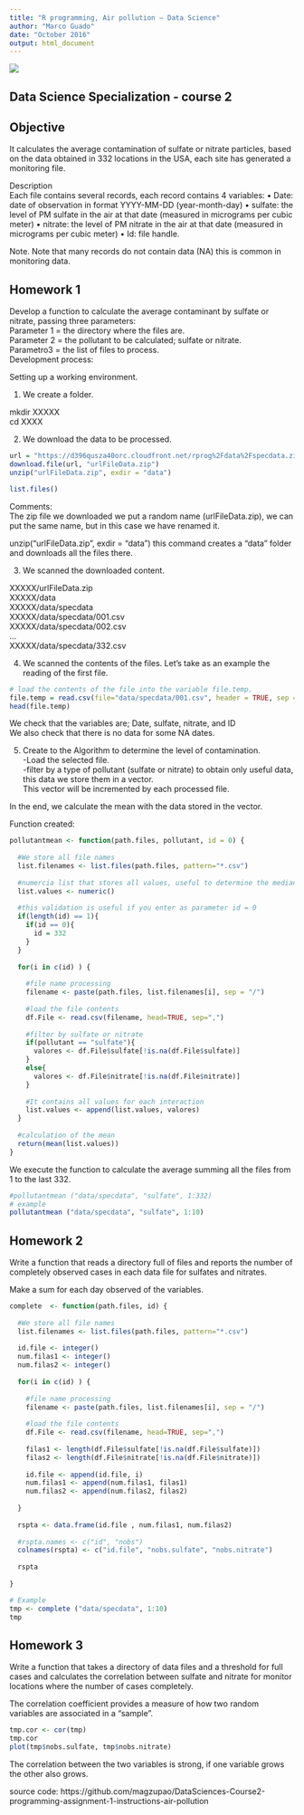```yaml
---
title: "R programming, Air pollution – Data Science"
author: "Marco Guado"
date: "October 2016"
output: html_document
---
```

![](magz.png)  
    
## Data Science Specialization - course 2
  
## Objective  
It calculates the average contamination of sulfate or nitrate particles, based on the data obtained in 332 locations in the USA, each site has generated a monitoring file.  
  
Description  
Each file contains several records, each record contains 4 variables:
• Date: date of observation in format YYYY-MM-DD (year-month-day)
• sulfate: the level of PM sulfate in the air at that date (measured in micrograms per cubic meter)
• nitrate: the level of PM nitrate in the air at that date (measured in micrograms per cubic meter)
• Id: file handle.    
  
Note. Note that many records do not contain data (NA) this is common in monitoring data.    
  
## Homework 1  
  
Develop a function to calculate the average contaminant by sulfate or nitrate, passing three parameters:  
Parameter 1 = the directory where the files are.  
Parameter 2 = the pollutant to be calculated; sulfate or nitrate.  
Parametro3 = the list of files to process.  
Development process:  
  
Setting up a working environment.  
  
1. We create a folder.  
  
mkdir XXXXX  
cd XXXX  
  
2. We download the data to be processed.  
  
```r

url = "https://d396qusza40orc.cloudfront.net/rprog%2Fdata%2Fspecdata.zip"
download.file(url, "urlFileData.zip") 
unzip("urlFileData.zip", exdir = "data") 

list.files()

```
  
Comments:  
The zip file we downloaded we put a random name (urlFileData.zip), we can put the same name, but in this case we have renamed it.  
  
unzip("urlFileData.zip", exdir = "data")  this command creates a "data" folder and downloads all the files there.  
  
3. We scanned the downloaded content.  
  
XXXXX/urlFileData.zip  
XXXXX/data  
XXXXX/data/specdata  
XXXXX/data/specdata/001.csv  
XXXXX/data/specdata/002.csv  
…  
XXXXX/data/specdata/332.csv  
  
4. We scanned the contents of the files. Let's take as an example the reading of the first file.  
  
```r
# load the contents of the file into the variable file.temp.
file.temp = read.csv(file="data/specdata/001.csv", header = TRUE, sep = ",")
head(file.temp)

```
  
We check that the variables are; Date, sulfate, nitrate, and ID  
We also check that there is no data for some NA dates.  
  
5. Create to the Algorithm to determine the level of contamination.  
-Load the selected file.  
-filter by a type of pollutant (sulfate or nitrate) to obtain only useful data, this data we store them in a vector.  
This vector will be incremented by each processed file.  
  
In the end, we calculate the mean with the data stored in the vector.  
  
Function created:   
  
```r
pollutantmean <- function(path.files, pollutant, id = 0) {
  
  #We store all file names
  list.filenames <- list.files(path.files, pattern="*.csv")
  
  #numercia list that stores all values, useful to determine the median
  list.values <- numeric()
  
  #this validation is useful if you enter as parameter id = 0
  if(length(id) == 1){
    if(id == 0){
      id = 332
    }
  }
  
  for(i in c(id) ) {
    
    #file name processing
    filename <- paste(path.files, list.filenames[i], sep = "/")
    
    #load the file contents
    df.File <- read.csv(filename, head=TRUE, sep=",")
    
    #filter by sulfate or nitrate
    if(pollutant == "sulfate"){
      valores <- df.File$sulfate[!is.na(df.File$sulfate)]
    }
    else{
      valores <- df.File$nitrate[!is.na(df.File$nitrate)]
    }
    
    #It contains all values for each interaction
    list.values <- append(list.values, valores)
  }
  
  #calculation of the mean
  return(mean(list.values))
}

```
  
We execute the function to calculate the average summing all the files from 1 to the last 332.  
```r
#pollutantmean ("data/specdata", "sulfate", 1:332)
# example
pollutantmean ("data/specdata", "sulfate", 1:10)

```
  
## Homework 2  
  
Write a function that reads a directory full of files and reports the number of completely observed cases in each data file for sulfates and nitrates.  
  
Make a sum for each day observed of the variables.  
  
```r
complete  <- function(path.files, id) {
  
  #We store all file names
  list.filenames <- list.files(path.files, pattern="*.csv")
  
  id.file <- integer()
  num.filas1 <- integer()
  num.filas2 <- integer()
  
  for(i in c(id) ) {
    
    #file name processing
    filename <- paste(path.files, list.filenames[i], sep = "/")
    
    #load the file contents
    df.File <- read.csv(filename, head=TRUE, sep=",")
    
    filas1 <- length(df.File$sulfate[!is.na(df.File$sulfate)])
    filas2 <- length(df.File$nitrate[!is.na(df.File$nitrate)])
    
    id.file <- append(id.file, i)
    num.filas1 <- append(num.filas1, filas1)
    num.filas2 <- append(num.filas2, filas2)
    
  }
  
  rspta <- data.frame(id.file , num.filas1, num.filas2)
  
  #rspta.names <- c("id", "nobs")
  colnames(rspta) <- c("id.file", "nobs.sulfate", "nobs.nitrate")
  
  rspta
  
}

# Example
tmp <- complete ("data/specdata", 1:10)
tmp

```


## Homework 3
  
Write a function that takes a directory of data files and a threshold for full cases and calculates the correlation between sulfate and nitrate for monitor locations where the number of cases completely.  
  
The correlation coefficient provides a measure of how two random variables are associated in a “sample”.  
  
```r

tmp.cor <- cor(tmp)
tmp.cor
plot(tmp$nobs.sulfate, tmp$nobs.nitrate)

```
  
  
The correlation between the two variables is strong, if one variable grows the other also grows.  
  
source code: https://github.com/magzupao/DataSciences-Course2-programming-assignment-1-instructions-air-pollution

